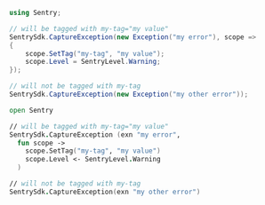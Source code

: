 ```csharp
using Sentry;

// will be tagged with my-tag="my value"
SentrySdk.CaptureException(new Exception("my error"), scope =>
{
    scope.SetTag("my-tag", "my value");
    scope.Level = SentryLevel.Warning;
});

// will not be tagged with my-tag
SentrySdk.CaptureException(new Exception("my other error"));
```

```fsharp
open Sentry

// will be tagged with my-tag="my value"
SentrySdk.CaptureException (exn "my error",
  fun scope ->
    scope.SetTag("my-tag", "my value")
    scope.Level <- SentryLevel.Warning
  )

// will not be tagged with my-tag
SentrySdk.CaptureException(exn "my other error")
```
